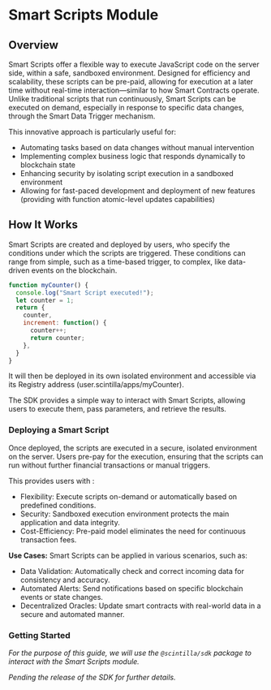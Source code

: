 # Smart Scripts Module

## Overview

Smart Scripts offer a flexible way to execute JavaScript code on the server side, within a safe, sandboxed environment.
Designed for efficiency and scalability, these scripts can be pre-paid, allowing for execution at a later time without real-time interaction—similar to how Smart Contracts operate.
Unlike traditional scripts that run continuously, Smart Scripts can be executed on demand, especially in response to specific data changes, through the Smart Data Trigger mechanism.

This innovative approach is particularly useful for:

- Automating tasks based on data changes without manual intervention
- Implementing complex business logic that responds dynamically to blockchain state
- Enhancing security by isolating script execution in a sandboxed environment
- Allowing for fast-paced development and deployment of new features (providing with function atomic-level updates capabilities)

## How It Works

Smart Scripts are created and deployed by users, who specify the conditions under which the scripts are triggered. These conditions can range from simple, such as a time-based trigger, to complex, like data-driven events on the blockchain.

```jsx
function myCounter() {
  console.log("Smart Script executed!");
  let counter = 1;
  return {
    counter,
    increment: function() {
      counter++;
      return counter;
    },
  }
}
```

It will then be deployed in its own isolated environment and accessible via its Registry address (user.scintilla/apps/myCounter).

The SDK provides a simple way to interact with Smart Scripts, allowing users to execute them, pass parameters, and retrieve the results.

### Deploying a Smart Script

Once deployed, the scripts are executed in a secure, isolated environment on the server. Users pre-pay for the execution, ensuring that the scripts can run without further financial transactions or manual triggers.

This provides users with :

- Flexibility: Execute scripts on-demand or automatically based on predefined conditions.
- Security: Sandboxed execution environment protects the main application and data integrity.
- Cost-Efficiency: Pre-paid model eliminates the need for continuous transaction fees.

**Use Cases:**
Smart Scripts can be applied in various scenarios, such as:

- Data Validation: Automatically check and correct incoming data for consistency and accuracy.
- Automated Alerts: Send notifications based on specific blockchain events or state changes.
- Decentralized Oracles: Update smart contracts with real-world data in a secure and automated manner.

### Getting Started

*For the purpose of this guide, we will use the `@scintilla/sdk` package to interact with the Smart Scripts module.*

*Pending the release of the SDK for further details.*
